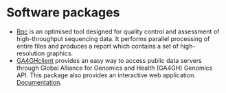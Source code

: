 # Software packages

- [Rqc](http://bioconductor.org/packages/Rqc/) is an optimised tool designed for
quality control and assessment of high-throughput sequencing data. It performs
parallel processing of entire files and produces a report which contains a set
of high-resolution graphics.
- [GA4GHclient](https://github.com/labbcb/GA4GHclient) provides an easy way to
access public data servers through Global Alliance for Genomics and Health
(GA4GH) Genomics API. This package also provides an interactive web application.
<a href="GA4GHclient/index.html" target="_blank">Documentation</a>.